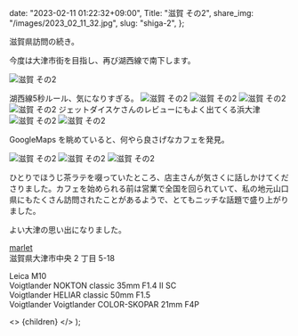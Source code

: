 
  date: "2023-02-11 01:22:32+09:00",
  Title: "滋賀 その2",
  share_img: "/images/2023_02_11_32.jpg",
  slug: "shiga-2",
};

滋賀県訪問の続き。

今度は大津市街を目指し、再び湖西線で南下します。

![滋賀 その2](/images/2023_02_11_29.jpg)

<span className="caption">湖西線5秒ルール、気になりすぎる。</span>
![滋賀 その2](/images/2023_02_11_30.jpg) ![滋賀 その2](/images/2023_02_11_31.jpg)
![滋賀 その2](/images/2023_02_11_32.jpg) ![滋賀 その2](/images/2023_02_11_33.jpg)
<span className="caption">
  ジェットダイスケさんのレビューにもよく出てくる浜大津
</span>
![滋賀 その2](/images/2023_02_11_34.jpg) ![滋賀 その2](/images/2023_02_11_35.jpg)

GoogleMaps を眺めていると、何やら良さげなカフェを発見。

![滋賀 その2](/images/2023_02_11_36.jpg)
![滋賀 その2](/images/2023_02_11_37.jpg)
![滋賀 その2](/images/2023_02_11_38.jpg)

ひとりでほうじ茶ラテを啜っていたところ、店主さんが気さくに話しかけてくださりました。カフェを始められる前は営業で全国を回られていて、私の地元山口県にもたくさん訪問されたことがあるようで、とてもニッチな話題で盛り上がりました。

よい大津の思い出になりました。

<a href="https://www.instagram.com/in_my_marlet/">marlet</a> <br />
滋賀県大津市中央 2 丁目 5-18

Leica M10<br />
Voigtlander NOKTON classic 35mm F1.4 Ⅱ SC<br />
Voigtlander HELIAR classic 50mm F1.5<br />
Voigtlander Voigtlander COLOR-SKOPAR 21mm F4P

  <>
    <Head>
      <title>{meta.Title} | 異郷好実</title>
    </Head>
    <PostLayout meta={meta}>{children}</PostLayout>
  </>
);
